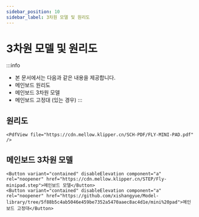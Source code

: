 ```yaml
---
sidebar_position: 10
sidebar_label: 3차원 모델 및 원리도
---
```


# 3차원 모델 및 원리도


:::info
* 본 문서에서는 다음과 같은 내용을 제공합니다.
* 메인보드 원리도
* 메인보드 3차원 모델
* 메인보드 고정대 (있는 경우)
:::

## 원리도

    <PdfView file="https://cdn.mellow.klipper.cn/SCH-PDF/FLY-MINI-PAD.pdf" />


## 메인보드 3차원 모델

    <Button variant="contained" disableElevation component="a" rel="noopener" href="https://cdn.mellow.klipper.cn/STEP/Fly-minipad.step">메인보드 모델</Button>
    <Button variant="contained" disableElevation component="a" rel="noopener" href="https://github.com/xishangyue/Model-library/tree/5f88b5c4ab5046e459be7352a5470aaec8ac4d1e/mini%20pad">메인보드 고정대</Button>
